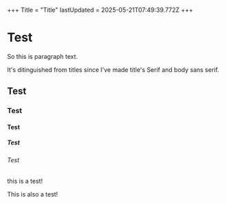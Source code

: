 +++
Title = "Title"
lastUpdated = 2025-05-21T07:49:39.772Z
+++

# Test

So this is paragraph text.

It's ditinguished from titles since I've made title's Serif and body sans serif.

## Test

### Test

#### Test

##### Test

###### Test

this is a test!

This is also a test!
